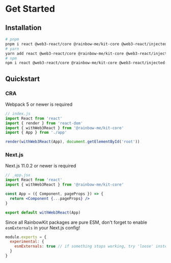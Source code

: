 # Get Started


## Installation

```sh
# pnpm
pnpm i react @web3-react/core @rainbow-me/kit-core @web3-react/injected-connector
# yarn
yarn add react @web3-react/core @rainbow-me/kit-core @web3-react/injected-connector
# npm
npm i react @web3-react/core @rainbow-me/kit-core @web3-react/injected-connector
```

## Quickstart

### CRA

<Callout type="warning" emoji="⚠️">
  Webpack 5 or newer is required
</Callout>

```jsx
// index.js
import React from 'react'
import { render } from 'react-dom'
import { withWeb3React } from '@rainbow-me/kit-core'
import { App } from './app'

render(withWeb3React(App), document.getElementById('root'))
```

### Next.js

<Callout type="warning" emoji="⚠️">
  Next.js 11.0.2 or newer is required
</Callout>

```jsx
// _app.jsx
import React from 'react'
import { withWeb3React } from '@rainbow-me/kit-core'

const App = ({ Component, pageProps }) => {
  return <Component {...pageProps} />
}

export default withWeb3React(App)
```

Since all RainbowKit packages are pure ESM, don't forget to enable `esmExternals` in your Next.js config!

```js
module.exports = {
  experimental: {
    esmExternals: true // if something stops working, try 'loose' instead
  }
}
```
